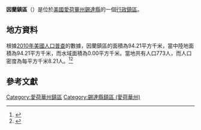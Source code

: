 {{noteTA
|G1=USState
|G2=地名
|G3=Unit
}}
{{Infobox settlement
|official_name            = 因蘭鎮區
|native_name = Inland Township
|settlement_type          = [[行政鎮區|行政鎮區]]
|image_skyline            = 
|imagesize                = 
|image_map                = Map highlighting Inland Township, Cedar County, Iowa.svg
|mapsize                  = 250px
|pushpin_map  =USA Iowa
|pushpin_label = 因蘭鎮區
|pushpin_label_position   = top
|pushpin_map_caption      = 因蘭鎮區在愛荷華州的位置
|subdivision_type         = [[世界政區索引|國家]]
|subdivision_type1        = [[美国州份|州份]]
|subdivision_type2        = [[愛荷華州行政区划|縣]]
|subdivision_name         = [[美国|美国]]
|subdivision_name1        = [[愛荷華州|愛荷華州]]
|subdivision_name2        = [[錫達縣_(愛荷華州)|錫達縣]]
|elevation_ft             = 774
|elevation_m              = 236
|timezone                 = [[北美中部時區|北美中部時區]]
|area_total_km2           = 94.21
|area_land_km2            = 94.21
|area_water_km2           = 0.00
|area_total_sq_mi         = 
|area_land_sq_mi          = 
|area_water_sq_mi         = 
|population_as_of         = [[2010年美國人口普查|2010]]
|population_footnotes     = 
|population_total         = 773
|population_density_km2   = auto
|population_density_sq_mi = auto
|utc_offset               = -6
|coordinates              = {{coord|41|44|01|N|90|57|16|W|type:city_region:US-AL_source:GNS-enwiki|display=inline,title}}
| coor_pinpoint           = 
| coordinates_footnotes   = 
|timezone_DST             = CDT
|utc_offset_DST           = -5
|postal_code_type         = [[美國郵區編號|郵區編號]]
|postal_code              = 
|area_code                = {{link-en|电话区号563|Area code 563|563}}
|blank_name = [[地名信息系统|GNIS ID]]
|blank_info = 468075
}}
'''因蘭鎮區'''（{{lang-en|Inland Township}}）是位於[[美國|美國]][[愛荷華州|愛荷華州]][[錫達縣_(愛荷華州)|錫達縣]]的一個[[行政鎮區|行政鎮區]]。

== 地方資料 ==
根據[[2010年美國人口普查|2010年美國人口普查]]的數據，因蘭鎮區的面積為94.21平方千米，當中陸地面積為94.21平方千米，而水域面積為0.00平方千米。當地共有人口773人，而人口密度為每平方千米8.21人。<ref name="GR8">{{cite web|url=http://factfinder2.census.gov|publisher=[[美国人口调查局|美国人口调查局]]|accessdate=2011-05-14|title=American FactFinder|archive-date=2013-09-11|archive-url=https://web.archive.org/web/20130911234518/http://factfinder2.census.gov/|dead-url=no}}</ref><ref>{{cite web|url=https://www.citypopulation.de/en/usa/iowa/admin/|title=USA: Iowa (Counties and Townships) - City Population}}</ref>

== 參考文獻 ==
{{reflist}}

{{錫達縣 (愛荷華州)}}

{{DEFAULTSORT:Inland Township}}
[[Category:愛荷華州鎮區|Category:愛荷華州鎮區]]
[[Category:錫達縣鎮區_(愛荷華州)|Category:錫達縣鎮區 (愛荷華州)]]

{{Iowa-geo-stub}}